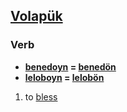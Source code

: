 ==[[Volapük]]==

===Verb===
*'''[[benedoyn]] = [[benedön]]'''
*'''[[leloboyn]] = [[lelobön]]''' 

# to [[bless]]